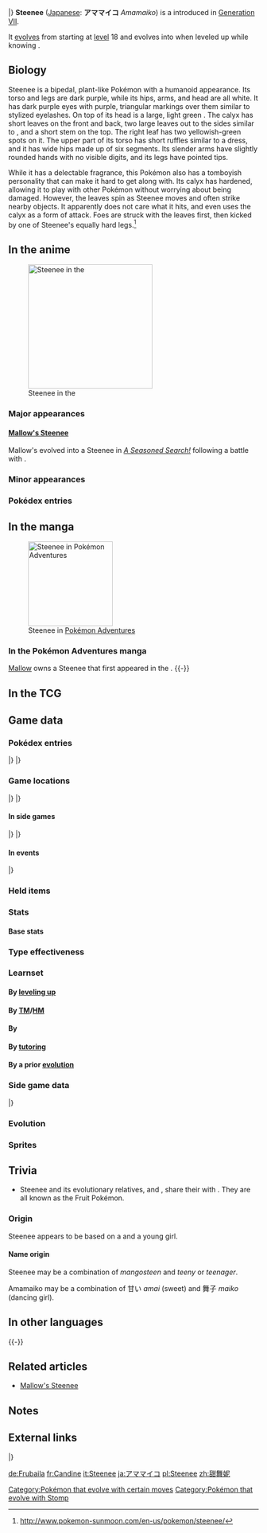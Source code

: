 {{PokémonPrevNext/Head|type=Grass}}
{{PokémonPrevNext/Pokémon|type=Grass|prevnum=761|prev=Bounsweet|nextnum=763|next=Tsareena|roundleft=tl|roundright=tr}}
{{PokémonPrevNext/Disambig|species=Steenee}}
|}
{{Pokémon Infobox
|name=Steenee
|jname=アママイコ
|tmname=Amamaiko
|ndex=762
|type1=Grass
|category=Fruit
|height-ftin=2'04"
|height-m=0.7
|weight-lbs=18.1
|weight-kg=8.2
|adex=172
|abilityn=d
|ability1=Leaf Guard
|ability2=Oblivious
|abilityd=Sweet Veil
|egggroupn=1
|egggroup1=Grass
|eggcycles=20
|evtotal=2
|evsp=2
|expyield=102
|lv100exp=1,059,860
|gendercode=254
|color=Purple
|catchrate=120
|body=12
|pokefordex=steenee
|generation=7
|friendship=70
}}
'''Steenee''' ([[List of Japanese Pokémon names|Japanese]]: '''アママイコ''' ''Amamaiko'') is a {{type|Grass}} {{OBP|Pokémon|species}} introduced in [[Generation VII]].

It [[Evolution|evolves]] from {{p|Bounsweet}} starting at [[level]] 18 and evolves into {{p|Tsareena}} when leveled up while knowing {{m|Stomp}}.

==Biology==
Steenee is a bipedal, plant-like Pokémon with a humanoid appearance. Its torso and legs are dark purple, while its hips, arms, and head are all white. It has dark purple eyes with purple, triangular markings over them similar to stylized eyelashes. On top of its head is a large, light green {{wp|sepal|calyx}}. The calyx has short leaves on the front and back, two large leaves out to the sides similar to {{wp|pigtails}}, and a short stem on the top. The right leaf has two yellowish-green spots on it. The upper part of its torso has short ruffles similar to a dress, and it has wide hips made up of six segments. Its slender arms have slightly rounded hands with no visible digits, and its legs have pointed tips.

While it has a delectable fragrance, this Pokémon also has a tomboyish personality that can make it hard to get along with. Its calyx has hardened, allowing it to play with other Pokémon without worrying about being damaged. However, the leaves spin as Steenee moves and often strike nearby objects. It apparently does not care what it hits, and even uses the calyx as a form of attack. Foes are struck with the leaves first, then kicked by one of Steenee's equally hard legs.<ref>http://www.pokemon-sunmoon.com/en-us/pokemon/steenee/</ref>

==In the anime==
[[File:Mallow Steenee.png|thumb|left|250px|Steenee in the {{pkmn|anime}}]]
===Major appearances===
====[[Mallow's Steenee]]====
Mallow's {{p|Bounsweet}} evolved into a Steenee in ''[[SM018|A Seasoned Search!]]'' following a battle with {{TRT}}.

===Minor appearances===

===Pokédex entries===
{{Animedexheader|Alola}}
{{Animedexbody|SM018|Steenee|Rotom Pokédex|Steenee, the Fruit Pokémon. A {{t|Grass}} type. Steenee's hard sepals are highly developed for protection, making its {{m|Double Slap}} move very powerful.}}
{{Animedexfooter/Pokémon|''Sun & Moon''|Alola}}
<!--
==In the manga==-->

==In the manga==
[[File:Mallow Steenee Adventures.png|thumb|left|170px|Steenee in [[Pokémon Adventures]]]]
===In the Pokémon Adventures manga===
{{main|Mallow's Steenee}}

[[Mallow]] owns a Steenee that first appeared in the {{chap|Sun & Moon}}.
{{-}}

==In the TCG==
{{main|Steenee (TCG)}}

==Game data==
===Pokédex entries===
{{Dex/Header|type=Grass}}
{{Dex/NA|gen=VII}}
{{Dex/Gen|gen=VII}}
{{Dex/Entry1|v=Sun|entry=The sepals on its head developed to protect its body. These are quite hard, so even if pecked by bird Pokémon, this Pokémon is totally fine.}}
{{Dex/Entry1|v=Moon|entry=This Pokémon is always bouncing around energetically. Other Pokémon are attracted by its lively appearance and pleasant aroma.}}
{{Dex/Entry1|v=Ultra Sun|entry=It's protected by its hard sepals, so it plays with bird Pokémon without worry. They peck it relentlessly, but it doesn't care.}}
{{Dex/Entry1|v=Ultra Moon|entry=It bounces around, swinging the sepals on its head with abandon. They're quite painful when they smack you!}}
|}
|}
{{Dex/Footer}}

===Game locations===
{{Availability/Header|type=Grass}}
{{Availability/NA|gen=VII}}
{{Availability/Gen|gen=VII}}
{{Availability/Entry2|v=Sun|v2=Moon|area=[[Trade]] {{p|Granbull}} in [[Seafolk Village]]}}
{{Availability/Entry2|v=Ultra Sun|v2=Ultra Moon|area=[[Lush Jungle]]}}
|}
|}
{{Availability/Footer}}

====In side games====
{{Availability/Header|type=Grass}}
{{Availability/Cross}}
{{Availability/Entry1|1|v=Shuffle|color={{beauty color}}|area=Event: [[Special Stages#19th release|''Pokémon Safari'']] <small>(19th release)</small>}}
|}
|}
{{Availability/Footer}}

====In events====
{{eventAvail/h|Region|type=Grass}}
{{eventAvail|{{gameabbrev7|SM}}|Mallow's Steenee|Japanese|Online|20|June 17 to July 4, 2017|link=List of Japanese region serial code event Pokémon distributions in Generation VII#Mallow's Steenee}}
{{eventAvail|{{gameabbrev7|SM}}|Mallow's Steenee|All|Japan|20|July 22 to August 13, 2017|link=List of local event Pokémon distributions in Generation VII#Mallow's Steenee}}
{{eventAvail|{{gameabbrev7|SM}}|Mallow's Steenee|Korean|Online|20|September 19, 2017 to ???|link=List of Korean region serial code event Pokémon distributions in Generation VII#Mallow's Steenee}}
|}

===Held items===
{{HeldItems
|type=Grass
|usum1=Grassy Seed|usum1type=None|usum1rar=5
|event1=Yellow Nectar|event1type=None|event1rar=100
}}

===Stats===
====Base stats====
{{Stats
|type=Grass
|HP=52
|Attack=40
|Defense=48
|SpAtk=40
|SpDef=48
|Speed=62}}

===Type effectiveness===
{{TypeEffectiveness
|type1=Grass
|Normal=100
|Fighting=100
|Flying=200
|Poison=200
|Ground=50
|Rock=100
|Bug=200
|Ghost=100
|Steel=100
|Fire=200
|Water=50
|Grass=50
|Electric=50
|Psychic=100
|Ice=200
|Dragon=100
|Dark=100
|Fairy=100}}

===Learnset===
====By [[Level|leveling up]]====
{{learnlist/levelh/7|Steenee|Grass|Grass|7}}
{{learnlist/level7|1|Double Slap|Normal|Physical|15|85|10}}
{{learnlist/level7|1|Splash|Normal|Status|—|—|40}}
{{learnlist/level7|1|Play Nice|Normal|Status|—|—|20}}
{{learnlist/level7|1|Rapid Spin|Normal|Physical|20|100|40}}
{{learnlist/level7|1|Razor Leaf|Grass|Physical|55|95|25||'''}}
{{learnlist/level7|{{tt|Evo.|Learned upon evolving}}|Double Slap|Normal|Physical|15|85|10}}
{{learnlist/level7|5|Play Nice|Normal|Status|—|—|20}}
{{learnlist/level7|9|Rapid Spin|Normal|Physical|20|100|40}}
{{learnlist/level7|13|Razor Leaf|Grass|Physical|55|95|25||'''}}
{{learnlist/level7|17|Sweet Scent|Normal|Status|—|100|20}}
{{learnlist/level7|21|Magical Leaf|Grass|Special|60|—|20||'''}}
{{learnlist/level7|25|Teeter Dance|Normal|Status|—|100|20}}
{{learnlist/level7|29|Stomp|Normal|Physical|65|100|20}}
{{learnlist/level7|33|Aromatic Mist|Fairy|Status|—|—|20}}
{{learnlist/level7|37|Captivate|Normal|Status|—|100|20}}
{{learnlist/level7|41|Aromatherapy|Grass|Status|—|—|5}}
{{learnlist/level7|45|Leaf Storm|Grass|Special|130|90|5||'''}}
{{learnlist/levelf/7|Steenee|Grass|Grass|7}}

====By [[TM]]/[[HM]]====
{{learnlist/tmh/7|Steenee|Grass|Grass|7}}
{{learnlist/tm7|TM06|Toxic|Poison|Status|—|90|10}}
{{learnlist/tm7|TM10|Hidden Power|Normal|Special|60|100|15}}
{{learnlist/tm7|TM11|Sunny Day|Fire|Status|—|—|5}}
{{learnlist/tm7|TM16|Light Screen|Psychic|Status|—|—|30}}
{{learnlist/tm7|TM17|Protect|Normal|Status|—|—|10}}
{{learnlist/tm7|TM20|Safeguard|Normal|Status|—|—|25}}
{{learnlist/tm7|TM21|Frustration|Normal|Physical|—|100|20}}
{{learnlist/tm7|TM22|Solar Beam|Grass|Special|120|100|10||'''}}
{{learnlist/tm7|TM27|Return|Normal|Physical|—|100|20}}
{{learnlist/tm7|TM32|Double Team|Normal|Status|—|—|15}}
{{learnlist/tm7|TM33|Reflect|Psychic|Status|—|—|20}}
{{learnlist/tm7|TM42|Facade|Normal|Physical|70|100|20}}
{{learnlist/tm7|TM44|Rest|Psychic|Status|—|—|10}}
{{learnlist/tm7|TM45|Attract|Normal|Status|—|100|15}}
{{learnlist/tm7|TM47|Low Sweep|Fighting|Physical|65|100|20}}
{{learnlist/tm7|TM48|Round|Normal|Special|60|100|15}}
{{learnlist/tm7|TM53|Energy Ball|Grass|Special|90|100|10||'''}}
{{learnlist/tm7|TM56|Fling|Dark|Physical|—|100|10}}
{{learnlist/tm7|TM66|Payback|Dark|Physical|50|100|10}}
{{learnlist/tm7|TM86|Grass Knot|Grass|Special|—|100|20||'''}}
{{learnlist/tm7|TM87|Swagger|Normal|Status|—|85|15}}
{{learnlist/tm7|TM88|Sleep Talk|Normal|Status|—|—|10}}
{{learnlist/tm7|TM90|Substitute|Normal|Status|—|—|10}}
{{learnlist/tm7|TM96|Nature Power|Normal|Status|—|—|20}}
{{learnlist/tm7|TM99|Dazzling Gleam|Fairy|Special|80|100|10}}
{{learnlist/tm7|TM100|Confide|Normal|Status|—|—|20}}
{{learnlist/tmf/7|Steenee|Grass|Grass|7}}

====By {{pkmn|breeding}}====
{{learnlist/breedh/7|Steenee|Grass|Grass|7}}
{{learnlist/breed7|{{MSP|556|Maractus}}|Acupressure|Normal|Status|—|—|30}}
{{learnlist/breed7|{{MSP|546|Cottonee}}|Charm|Fairy|Status|—|100|20}}
{{learnlist/breed7|{{MSP|286|Breloom}}|Feint|Normal|Physical|30|100|10}}
{{learnlist/breed7|{{MSP|191|Sunkern}}{{MSP|192|Sunflora}}{{MSP|315|Roselia}}{{MSP|459|Snover}}{{MSP|460|Abomasnow}}|Grass Whistle|Grass|Status|—|55|15}}
{{learnlist/breed7|{{MSP|764|Comfey}}|Play Rough|Fairy|Physical|90|90|10}}
{{learnlist/breed7|{{MSP|001|Bulbasaur}}{{MSP|002|Ivysaur}}{{MSP|003|Venusaur}}{{MSP|152|Chikorita}}{{MSP|153|Bayleef}}{{MSP|154|Meganium}}<br>{{MSP|187|Hoppip}}{{MSP|188|Skiploom}}{{MSP|189|Jumpluff}}{{MSP|191|Sunkern}}{{MSP|273|Seedot}}{{MSP|315|Roselia}}<br>{{MSP|357|Tropius}}{{MSP|387|Turtwig}}{{MSP|388|Grotle}}{{MSP|389|Torterra}}{{MSP|556|Maractus}}{{MSP|590|Foongus}}<br>{{MSP|591|Amoonguss}}{{MSP|753|Fomantis}}{{MSP|754|Lurantis}}{{MSP|764|Comfey}}|Synthesis|Grass|Status|—|—|5}}
{{learnlist/breedf/7|Steenee|Grass|Grass|7}}

====By [[Move Tutor|tutoring]]====
{{learnlist/tutorh/7|Steenee|Grass|Grass|7}}
{{learnlist/tutor7|Bounce|Flying|Physical|85|85|5|||no|yes}}
{{learnlist/tutor7|Covet|Normal|Physical|60|100|25|||no|yes}}
{{learnlist/tutor7|Endeavor|Normal|Physical|—|100|5|||no|yes}}
{{learnlist/tutor7|Giga Drain|Grass|Special|75|100|10||'''|no|yes}}
{{learnlist/tutor7|Helping Hand|Normal|Status|—|—|20|||no|yes}}
{{learnlist/tutor7|Knock Off|Dark|Physical|65|100|20|||no|yes}}
{{learnlist/tutor7|Seed Bomb|Grass|Physical|80|100|15||'''|no|yes}}
{{learnlist/tutor7|Snore|Normal|Special|50|100|15|||no|yes}}
{{learnlist/tutor7|Synthesis|Grass|Status|—|—|5|||no|yes}}
{{learnlist/tutor7|Worry Seed|Grass|Status|—|100|10|||no|yes}}
{{learnlist/tutor7|Zen Headbutt|Psychic|Physical|80|90|15|||no|yes}}
{{learnlist/tutorf/7|Steenee|Grass|Grass|7}}

====By a prior [[evolution]]====
{{learnlist/prevoh/7|Steenee|Grass|Grass|7}}
{{learnlist/prevo7|761|Bounsweet|||||Flail|Normal|Physical|—|100|15}}
{{learnlist/prevof/7|Steenee|Grass|Grass|7}}

===Side game data===
{{Spindata/Head|type=Grass}}
{{Spindata/Shuffle|col=6|type=Grass|ndex=762|num=745
|min=40
|max=90
|raisemaxlevel=5
|skill=Paralysis Combo
|skilldesc=Increases damage done by combos if the foe is paralyzed.
}}
|}

===Evolution===
{{Evobox-3
|type1=Grass
|pictype=art
|no1=761
|name1=Bounsweet
|type1-1=Grass
|evo1={{bag|Rare Candy}}<br>{{color2|000|Level|Level 18}}
|no2=762
|name2=Steenee
|type1-2=Grass
|evo2={{bag|Rare Candy}} + {{bag|TM Normal VI}}<br>{{color2|000|Level|Level up}}<br><small>knowing {{mcolor|Stomp}}</small>
|no3=763
|name3=Tsareena
|type1-3=Grass}}

===Sprites===
{{Spritebox/Header|type=Grass}}
{{Spritebox/NA|gen=VII}}
{{Spritebox/7|ndex=762}}
{{Spritebox/Footer|762|Steenee}}

==Trivia==
* Steenee and its evolutionary relatives, {{p|Bounsweet}} and {{p|Tsareena}}, share their {{pkmn|category}} with {{p|Tropius}}. They are all known as the Fruit Pokémon.

===Origin===
Steenee appears to be based on a {{wp|mangosteen}} and a young girl.

====Name origin====
Steenee may be a combination of ''mangosteen'' and ''teeny'' or ''teenager''.

Amamaiko may be a combination of 甘い ''amai'' (sweet) and 舞子 ''maiko'' (dancing girl).

==In other languages==
{{Other languages|type=Grass|type2=Grass
|ja=アママイコ ''Amamaiko''|jameaning=From {{tt|甘い ''amai''|sweet}} and {{tt|舞子 ''maiko''|dancing girl}}
|fr=Candine|frmeaning=From {{tt|''coquine''|naughty or flirty}}, {{tt|''candide''|innocent or naive}}, and possibly ''candy''
|es=Steenee|esmeaning=Same as English name
|de=Frubaila|demeaning=From {{tt|''Frucht''|fruit}} and {{tt|''bailar''|Spanish for dance}}
|it=Steenee|itmeaning=Same as English name
|ko=달무리나 ''Dalmurina''|komeaning=From {{tt|달콤 ''dalkom''|sweet}}, {{tt|무녀 (舞女) ''munyeo''|dancing girl}}, and ''ballerina''
|zh_cmn=甜舞妮 ''Tiánwǔní / Tiánwǔnī''|zh_cmnmeaning=From {{tt|甜 ''tián''|sweet}}, {{tt|舞女 ''wǔnǚ''|dancing girl}}, and {{tt|妮 ''ní / nī''|girl}}
|zh_yue=甜舞妮 ''Tìhmmóuhnèih''|zh_yuemeaning=From {{tt|甜 ''tìhm''|sweet}}, {{tt|舞女 ''móuhnéuih''|dancing girl}}, and {{tt|妮 ''nèih''|girl}}
|ru=Стини ''Stini''|rumeaning=Transcription of English name}}
{{-}}

==Related articles==
*[[Mallow's Steenee]]

==Notes==
<references/>

==External links==
{{PokémonPrevNext/Head|type=Grass}}
{{PokémonPrevNext/Pokémon|type=Grass|prevnum=761|prev=Bounsweet|nextnum=763|next=Tsareena}}
|}
{{Project Pokédex notice}}

[[Category:Pokémon that evolve with certain moves]]
[[Category:Pokémon that evolve with Stomp]]

[[de:Frubaila]]
[[fr:Candine]]
[[it:Steenee]]
[[ja:アママイコ]]
[[pl:Steenee]]
[[zh:甜舞妮]]